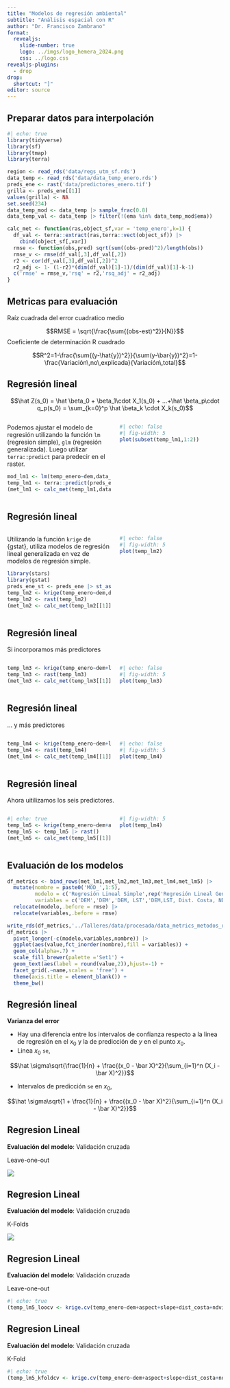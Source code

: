 ```yaml
---
title: "Modelos de regresión ambiental"
subtitle: "Análisis espacial con R"
author: "Dr. Francisco Zambrano"
format: 
  revealjs:
    slide-number: true
    logo: ../imgs/logo_hemera_2024.png
    css: ../logo.css
revealjs-plugins:
  - drop
drop:
  shortcut: "]"
editor: source
---
```

  
## Preparar datos para interpolación {.smaller background-image="../imgs/R_logo.png" background-position="97.5% 2.5%" background-size="7.5%" layout="true"}

```r
#| echo: true
library(tidyverse)
library(sf)
library(tmap)
library(terra)

region <- read_rds('data/regs_utm_sf.rds')
data_temp <- read_rds('data/data_temp_enero.rds')
preds_ene <- rast('data/predictores_enero.tif')
grilla <- preds_ene[[1]]
values(grilla) <- NA
set.seed(234)
data_temp_mod <- data_temp |> sample_frac(0.8)
data_temp_val <- data_temp |> filter(!(ema %in% data_temp_mod$ema))

calc_met <- function(ras,object_sf,var = 'temp_enero',k=1) {
  df_val <- terra::extract(ras,terra::vect(object_sf)) |> 
    cbind(object_sf[,var]) 
  rmse <- function(obs,pred) sqrt(sum((obs-pred)^2)/length(obs))
  rmse_v <- rmse(df_val[,3],df_val[,2])
  r2 <- cor(df_val[,3],df_val[,2])^2
  r2_adj <- 1- (1-r2)*(dim(df_val)[1]-1)/(dim(df_val)[1]-k-1) 
  c('rmse' = rmse_v,'rsq' = r2,'rsq_adj' = r2_adj)
}
```

## Metricas para evaluación {.smaller background-image="../imgs/R_logo.png" background-position="97.5% 2.5%" background-size="7.5%" layout="true"}

Raíz cuadrada del error cuadratico medio

$$RMSE = \sqrt{\frac{\sum{(obs-est)^2}}{N}}$$
Coeficiente de determinación R cuadrado

$$R^2=1-\frac{\sum{(y-\hat{y})^2}}{\sum(y-\bar{y})^2}=1-\frac{Variación\,no\,explicada}{Variación\,total}$$


## Regresión lineal {.smaller background-image="../imgs/R_logo.png" background-position="97.5% 2.5%" background-size="7.5%" layout="true"}

$$\hat Z(s_0) = \hat \beta_0 + \beta_1\cdot X_1(s_0) + ...+\hat \beta_p\cdot q_p(s_0) = \sum_{k=0}^p \hat \beta_k \cdot X_k(s_0)$$ 

::: {.columns}
::: {.column width=50%}

Podemos ajustar el modelo de regresión utilizando la función `lm` (regresion simple), `glm` (regresión generalizada). Luego utilizar `terra::predict` para predecir en el raster.

```r

mod_lm1 <- lm(temp_enero~dem,data_temp_mod)
temp_lm1 <- terra::predict(preds_ene,mod_lm1,se.fit = TRUE)
(met_lm1 <- calc_met(temp_lm1,data_temp_val))
```
:::
::: {.column width=50%}
```r
#| echo: false
#| fig-width: 5
plot(subset(temp_lm1,1:2))
```
:::
:::

## Regresión lineal {.smaller background-image="../imgs/R_logo.png" background-position="97.5% 2.5%" background-size="7.5%" layout="true"}

::: {.columns}
::: {.column width=50%}

Utilizando la función `krige` de {gstat}, utiliza modelos de regresión lineal generalizada en vez de modelos de regresión simple.

```r
library(stars)
library(gstat)
preds_ene_st <- preds_ene |> st_as_stars() |>  split('band')
temp_lm2 <- krige(temp_enero~dem,data_temp_mod,preds_ene_st)
temp_lm2 <- rast(temp_lm2)
(met_lm2 <- calc_met(temp_lm2[[1]],data_temp_val))
```
:::
::: {.column width=50%}
```r
#| echo: false
#| fig-width: 5
plot(temp_lm2)
```
:::
:::

## Regresión lineal {.smaller background-image="../imgs/R_logo.png" background-position="97.5% 2.5%" background-size="7.5%" layout="true"}

Si incorporamos más predictores

::: {.columns}
::: {.column width=50%}
```r
temp_lm3 <- krige(temp_enero~dem+lst_ene,data_temp_mod,preds_ene_st)
temp_lm3 <- rast(temp_lm3)
(met_lm3 <- calc_met(temp_lm3[[1]],data_temp_val,k=2))
```
:::
::: {.column width=50%}
```r
#| echo: false
#| fig-width: 5
plot(temp_lm3)
```
:::
:::

## Regresión lineal {.smaller background-image="../imgs/R_logo.png" background-position="97.5% 2.5%" background-size="7.5%" layout="true"}

... y más predictores

::: {.columns}
::: {.column width=50%}
```r
temp_lm4 <- krige(temp_enero~dem+lst_ene+dist_costa+ndvi_ene,data_temp_mod,preds_ene_st)
temp_lm4 <- rast(temp_lm4)
(met_lm4 <- calc_met(temp_lm4[[1]],data_temp_val,k=4))
```
:::
::: {.column width=50%}
```r
#| echo: false
#| fig-width: 5
plot(temp_lm4)
```
:::
:::

## Regresión lineal {.smaller background-image="../imgs/R_logo.png" background-position="97.5% 2.5%" background-size="7.5%" layout="true"}

Ahora uitilizamos los seis predictores.

::: {.columns}
::: {.column width=50%}
```r
#| echo: true
temp_lm5 <- krige(temp_enero~dem+aspect+slope+dist_costa+ndvi_ene+lst_ene,data_temp_mod,preds_ene_st)
temp_lm5 <- temp_lm5 |> rast()
(met_lm5 <- calc_met(temp_lm5[[1]],data_temp_val,k=6))
```
:::
::: {.column width=50%}
```r
#| fig-width: 5
plot(temp_lm4)
```
:::
:::

## Evaluación de los modelos {.smaller background-image="../imgs/R_logo.png" background-position="97.5% 2.5%" background-size="7.5%" layout="true"}

```r
df_metrics <- bind_rows(met_lm1,met_lm2,met_lm3,met_lm4,met_lm5) |> 
  mutate(nombre = paste0('MOD_',1:5),
         modelo = c('Regresión Lineal Simple',rep('Regresión Lineal Generalizada',4)),
         variables = c('DEM','DEM','DEM, LST','DEM,LST, Dist. Costa, NDVI','DEM, Aspect, Slope, dist. Costa, NDVI, LST'))|> 
  relocate(modelo,.before = rmse) |> 
  relocate(variables,.before = rmse)

write_rds(df_metrics,'../Talleres/data/procesada/data_metrics_metodos_regresion.rds')
df_metrics |> 
  pivot_longer(-c(modelo,variables,nombre)) |> 
  ggplot(aes(value,fct_inorder(nombre),fill = variables)) + 
  geom_col(alpha=.7) +
  scale_fill_brewer(palette ='Set1') +
  geom_text(aes(label = round(value,2)),hjust=-1) +
  facet_grid(.~name,scales = 'free') +
  theme(axis.title = element_blank()) +
  theme_bw()
```

## Regresión lineal {.smaller background-image="../imgs/R_logo.png" background-position="97.5% 2.5%" background-size="7.5%" layout="true"}

**Varianza del error**

* Hay una diferencia entre los intervalos de confianza respecto a la linea de regresión en el $x_0$ y la de predicción de $y$ en el punto $x_0$. 
* Linea $x_0$ `se`, 

$$\hat \sigma\sqrt{\frac{1}{n} +  \frac{(x_0 - \bar X)^2}{\sum_{i=1}^n (X_i - \bar X)^2}}$$

* Intervalos de predicción  `se` en $x_0$, 

$$\hat \sigma\sqrt{1 + \frac{1}{n} + \frac{(x_0 - \bar X)^2}{\sum_{i=1}^n (X_i - \bar X)^2}}$$


## Regresion Lineal {.smaller background-image="../imgs/R_logo.png" background-position="97.5% 2.5%" background-size="7.5%" layout="true"}

**Evaluación del modelo**: Validación cruzada

Leave-one-out 

![](figs/LOOCV.gif){fig-align='center'}

## Regresion Lineal {.smaller background-image="../imgs/R_logo.png" background-position="97.5% 2.5%" background-size="7.5%" layout="true"}

**Evaluación del modelo**: Validación cruzada

K-Folds

![](figs/KfoldCV.gif){fig-align='center'}

## Regresion Lineal {.smaller background-image="../imgs/R_logo.png" background-position="97.5% 2.5%" background-size="7.5%" layout="true"}

**Evaluación del modelo**: Validación cruzada

Leave-one-out 

```r
#| echo: true
(temp_lm5_loocv <- krige.cv(temp_enero~dem+aspect+slope+dist_costa+ndvi_ene+lst_ene,data_temp_mod))
```

## Regresion Lineal {.smaller background-image="../imgs/R_logo.png" background-position="97.5% 2.5%" background-size="7.5%" layout="true"}

**Evaluación del modelo**: Validación cruzada

K-Fold

```r
#| echo: true
(temp_lm5_kfoldcv <- krige.cv(temp_enero~dem+aspect+slope+dist_costa+ndvi_ene+lst_ene,data_temp_mod,nfold=10))
```
